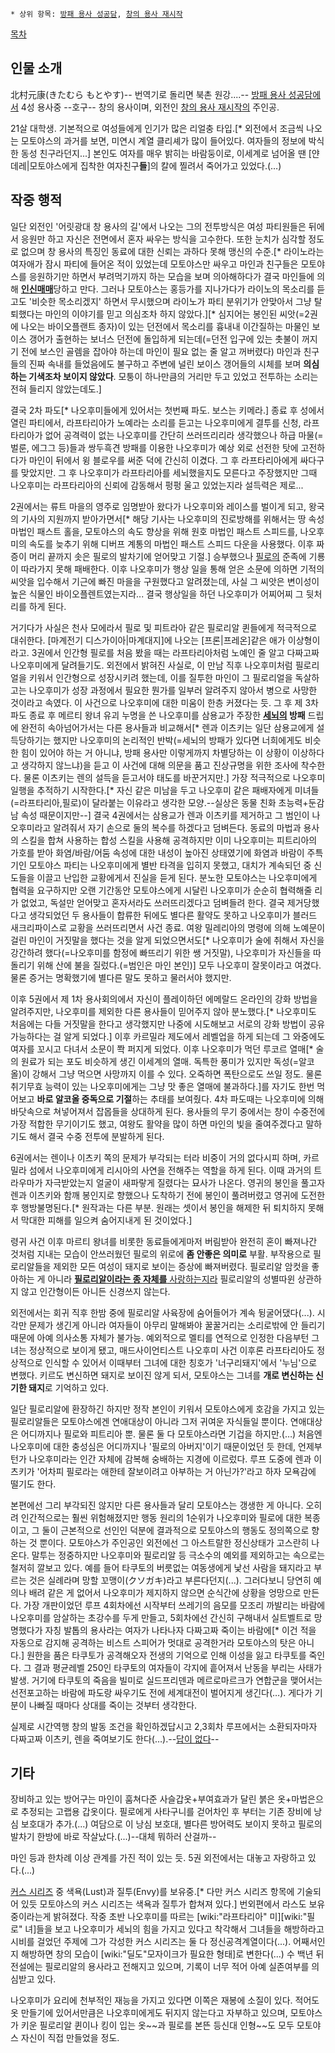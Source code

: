  * 상위 항목: [[방패 용사 성공담]], [[창의 용사 재시작]]

[[목차]]

== 인물 소개 ==

北村元康(きたむら もとやす)-- 번역기로 돌리면 북촌 원강....-- [[방패 용사 성공담]]에서 4성 용사중 --호구-- 창의 용사이며, 외전인 [[창의 용사 재시작]]의 주인공.

21살 대학생. 기본적으로 여성들에게 인기가 많은 리얼충 타입.[* 외전에서 조금씩 나오는 모토야스의 과거를 보면, 미연시 계열 클리셰가 많이 들어있다. 여자들의 정보에 박식한 동성 친구라던지...] 본인도 여자를 매우 밝히는 바람둥이로, 이세계로 넘어올 땐 [얀데레|모토야스에게 집착한 여자친구'''들''']의 칼에 찔려서 죽어가고 있었다.(…) 

== 작중 행적 ==

일단 외전인 '어릿광대 창 용사의 길'에서 나오는 그의 전투방식은 여성 파티원들은 뒤에서 응원만 하고 자신은 전면에서 혼자 싸우는 방식을 고수한다. 또한 눈치가 심각할 정도로 없으며 창 용사의 특징인 동료에 대한 신뢰는 과하다 못해 맹신의 수준.[* 라이노라는 여자애가 잠시 파티에 들어온 적이 있었는데 모토야스만 싸우고 마인과 친구들은 모토야스를 응원하기만 하면서 부려먹기까지 하는 모습을 보며 의아해하다가 결국 마인들에 의해 '''[[인신매매]]'''당하고 만다. 그러나 모토야스는 홍등가를 지나가다가 라이노의 목소리를 듣고도 '비슷한 목소리겠지' 하면서 무시했으며 라이노가 파티 분위기가 안맞아서 그냥 탈퇴했다는 마인의 이야기를 믿고 의심조차 하지 않았다.][* 심지어는 봉인된 씨앗(=2권에 나오는 바이오플랜트 종자)이 있는 던전에서 목소리를 흉내내 이간질하는 마물인 보이스 갱어가 출현하는 보너스 던전에 돌입하게 되는데(=던전 입구에 있는 촛불이 꺼지기 전에 보스인 골렘을 잡아야 하는데 마인이 필요 없는 줄 알고 꺼버렸다) 마인과 친구들의 진짜 속내를 들었음에도 불구하고 주변에 널린 보이스 갱어들의 시체를 보며 '''의심하는 기색조차 보이지 않았다'''. 모퉁이 하나만큼의 거리만 두고 있었고 전투하는 소리는 전혀 들리지 않았는데도.]

결국 2차 파도[* 나오후미들에게 있어서는 첫번째 파도. 보스는 키메라.] 종료 후 성에서 열린 파티에서, 라프타리아가 노예라는 소리를 듣고는 나오후미에게 결투를 신청, 라프타리아가 없어 공격력이 없는 나오후미를 간단히 쓰러뜨리리라 생각했으나 하급 마물(=벌룬, 에그그 등)들과 쌍두흑견 방패를 이용한 나오후미가 예상 외로 선전한 탓에 고전하다가 마인이 뒤에서 윙 블로우를 써준 덕에 간신히 이겼다. 그 후 라프타리아에게 싸다구를 맞았지만. 그 후 나오후미가 라프타리아를 세뇌했을지도 모른다고 주장했지만 그때 나오후미는 라프타리아의 신뢰에 감동해서 펑펑 울고 있었는지라 설득력은 제로...

2권에서는 류트 마을의 영주로 임명받아 왔다가 나오후미와 레이스를 벌이게 되고, 왕국의 기사의 지원까지 받아가면서[* 해당 기사는 나오후미의 진로방해를 위해서는 땅 속성 마법인 패스트 홀을, 모토야스의 속도 향상을 위해 원호 마법인 패스트 스피드를, 나오후미의 속도를 늦추기 위해 디버프 계통의 마법인 패스트 스피드 다운을 사용했다. 이후 짜증이 머리 끝까지 솟은 필로의 발차기에 얻어맞고 기절.] 승부했으나 [[필로]]의 준족에 기룡이 따라가지 못해 패배한다. 이후 나오후미가 행상 일을 통해 얻은 소문에 의하면 기적의 씨앗을 입수해서 기근에 빠진 마을을 구원했다고 알려졌는데, 사실 그 씨앗은 변이성이 높은 식물인 바이오플렌트였는지라... 결국 행상일을 하던 나오후미가 어찌어찌 그 뒷처리를 하게 된다.

거기다가 사실은 천사 모에라서 필로 및 피트라아 같은 필로리알 퀸들에게 적극적으로 대쉬한다. [마계전기 디스가이아|마계대지]에 나오는 [프론|프레온]같은 애가 이상형이라고. 3권에서 인간형 필로를 처음 봤을 때는 라프타리아처럼 노예인 줄 알고 다짜고짜 나오후미에게 달려들기도. 외전에서 밝혀진 사실로, 이 만남 직후 나오후미처럼 필로리얼을 키워서 인간형으로 성장시키려 했는데, 이를 질투한 마인이 그 필로리얼을 독살하고는 나오후미가 성장 과정에서 필요한 뭔가를 일부러 알려주지 않아서 병으로 사망한 것이라고 속였다. 이 사건으로 나오후미에 대한 미움이 한층 커졌다는 듯. 그 후 제 3차 파도 종료 후 메르티 왕녀 유괴 누명을 쓴 나오후미를 삼용교가 주장한 '''[[세뇌]]의 방패''' 드립에 완전히 속아넘어가서는 다른 용사들과 비교해서[* 렌과 이츠키는 일단 삼용교에게 설득당하기는 했지만 나오후미의 논리적인 반박(=세뇌의 방패가 있다면 너희에게도 비슷한 힘이 있어야 하는 거 아니냐, 방패 용사만 이렇게까지 차별당하는 이 상황이 이상하다고 생각하지 않느냐)을 듣고 이 사건에 대해 의문을 품고 진상규명을 위한 조사에 착수한다. 물론 이츠키는 렌의 설득을 듣고서야 태도를 바꾼거지만.] 가장 적극적으로 나오후미 일행을 추적하기 시작한다.[* 자신 같은 미남을 두고 나오후미 같은 패배자에게 미녀들(=라프타리아,필로)이 달라붙는 이유라고 생각한 모양.--실상은 동물 친화 초능력+둔감남 속성 때문이지만--] 결국 4권에서는 삼용교가 렌과 이츠키를 제거하고 그 범인이 나오후미라고 알려줘서 자기 손으로 둘의 복수를 하겠다고 덤벼든다. 동료의 마법과 용사의 스킬을 합쳐 사용하는 합성 스킬을 사용해 공격하지만 이미 나오후미는 피트리아의 가호를 받아 화염/바람/어둠 속성에 대한 내성이 높아진 상태였기에 화염과 바람이 주특기인 모토야스 파티는 나오후미에게 별반 타격을 입히지 못했고, 대치가 계속되던 중 신도들을 이끌고 난입한 교황에게서 진실을 듣게 된다. 분노한 모토야스는 나오후미에게 협력을 요구하지만 오랜 기간동안 모토야스에게 시달린 나오후미가 순순히 협력해줄 리가 없었고, 독설만 얻어맞고 혼자서라도 쓰러뜨리겠다고 덤벼들려 한다. 결국 제거당했다고 생각되었던 두 용사들이 합류한 뒤에도 별다른 활약도 못하고 나오후미가 블러드 새크리파이스로 교황을 쓰러뜨리면서 사건 종료. 여왕 밀레리아의 명령에 의해 노예문이 걸린 마인이 거짓말을 했다는 것을 알게 되었으면서도[* 나오후미가 술에 취해서 자신을 강간하려 했다(=나오후미를 함정에 빠뜨리기 위한 쌩 거짓말), 나오후미가 자신들을 따돌리기 위해 산에 불을 질렀다.(=범인은 마인 본인)] 모두 나오후미 잘못이라고 여겼다. 물론 증거는 명확했기에 별다른 말도 못하고 물러서야 했지만.

이후 5권에서 제 1차 용사회의에서 자신이 플레이하던 에메랄드 온라인의 강화 방법을 알려주지만, 나오후미를 제외한 다른 용사들이 믿어주지 않아 분노했다.[* 나오후미도 처음에는 다들 거짓말을 한다고 생각했지만 나중에 시도해보고 서로의 강화 방법이 공유 가능하다는 걸 알게 되었다.] 이후 카르밀라 제도에서 레벨업을 하게 되는데 그 와중에도 여자를 꼬시고 다녀서 소문이 쫙 퍼지게 되었다. 이후 나오후미가 먹던 루코르 열매[* 술의 원료가 되는 포도 비슷하게 생긴 이세계의 열매. 독특한 풍미가 있지만 독성(=알코올)이 강해서 그냥 먹으면 사망까지 이를 수 있다. 오죽하면 폭탄으로도 쓰일 정도. 물론 취기무효 능력이 있는 나오후미에게는 그냥 맛 좋은 열매에 불과하다.]를 자기도 한번 먹어보고 '''바로 알코올 중독으로 기절'''하는 추태를 보여줬다. 4차 파도때는 나오후미에 의해 바닷속으로 쳐넣어져서 잡몹들을 상대하게 된다. 용사들의 무기 중에서는 창이 수중전에 가장 적합한 무기이기도 했고, 여왕도 활약을 많이 하면 마인의 빛을 줄여주겠다고 말하기도 해서 결국 수중 전투에 분발하게 된다.

6권에서는 렌이나 이츠키 쪽의 문제가 부각되는 터라 비중이 거의 없다시피 하며, 카르밀라 섬에서 나오후미에게 리시아의 사연을 전해주는 역할을 하게 된다. 이때 과거의 트라우마가 자극받았는지 얼굴이 새파랗게 질렸다는 묘사가 나온다. 영귀의 봉인을 풀고자 렌과 이츠키와 함깨 봉인지로 향했으나 도착하기 전에 봉인이 풀려버렸고 영귀에 도전한 후 행방불명된다.[* 원작과는 다른 부분. 원래는 셋이서 봉인을 해제한 뒤 퇴치하지 못해서 막대한 피해를 일으켜 숨어지내게 된 것이었다.]

령귀 사건 이후 마르티 왕녀를 비롯한 동료들에게마저 버림받아 완전히 혼이 빠져나간 것처럼 지내는 모습이 안쓰러웠던 필로의 위로에 '''좀 안좋은 의미로''' 부활. 부작용으로 필로리알들을 제외한 모든 여성이 돼지로 보이는 증상에 빠져버렸다. 필로리알 암컷을 좋아하는 게 아니라 [[사이카|'''필로리알이라는 종 자체를''' 사랑하는지라]] 필로리알의 성별따윈 상관하지 않고 인간형이든 아니든 신경쓰지 않는다. 

외전에서는 회귀 직후 한밤 중에 필로리알 사육장에 숨어들어가 계속 뒹굴어댔다(...). 시각만 문제가 생긴게 아니라 여자들이 아무리 말해봐야 꿀꿀거리는 소리로밖에 안 들리기 때문에 아예 의사소통 자체가 불가능. 예외적으로 멜티를 연적으로 인정한 다음부턴 그녀는 정상적으로 보이게 됐고, 매드사이언티스트 나오후미 사건 이후론 라프타리아도 정상적으로 인식할 수 있어서 이때부터 그녀에 대한 칭호가 '너구리돼지'에서 '누님'으로 변했다. 키르도 변신하면 돼지로 보이진 않게 되서, 모토야스는 그녀를 '''개로 변신하는 신기한 돼지'''로 기억하고 있다.

일단 필로리알에 환장하긴 하지만 정작 본인이 키워서 모토야스에게 호감을 가지고 있는 필로리알들은 모토야스에겐 연애대상이 아니라 그저 귀여운 자식들일 뿐이다. 연애대상은 어디까지나 필로와 피트리아 뿐. 물론 둘 다 모토야스라면 기겁을 하지만.(…)
처음엔 나오후미에 대한 충성심은 어디까지나 '필로의 아버지'이기 때문이었던 듯 한데, 언제부턴가 나오후미라는 인간 자체에 감복해 숭배하는 지경에 이르렀다. 루프 도중에 렌과 이츠키가 '어차피 필로라는 애한테 잘보이려고 아부하는 거 아닌가?'라고 하자 모욕감에 떨기도 한다.

본편에선 그리 부각되진 않지만 다른 용사들과 달리 모토야스는 갱생한 게 아니다. 오히려 인간적으로는 훨씬 위험해졌지만 행동 원리의 1순위가 나오후미와 필로에 대한 복종이고, 그 둘이 근본적으로 선인인 덕분에 결과적으로 모토야스의 행동도 정의쪽으로 향하는 것 뿐이다. 모토야스가 주인공인 외전에선 그 아스트랄한 정신상태가 고스란히 나온다. 말투는 정중하지만 나오후미와 필로리알 등 극소수의 예외를 제외하고는 속으로는 철저히 깔보고 있다. 예를 들어 타쿠토의 버릇없는 여동생에게 낯선 사람을 돼지라고 부르는 것은 실례라며 망할 꼬맹이(クソガキ)라고 부른다던지(...). 그러다보니 당연히 예의나 배려 같은 게 없어서 나오후미가 제지하지 않으면 순식간에 상황을 엉망으로 만든다. 가장 개판이었던 루프 4회차에선 시작부터 쓰레기의 음모를 모조리 까발리는 바람에 나오후미를 암살하는 초강수를 두게 만들고, 5회차에선 간신히 구해내서 실트벨트로 망명했다가 자칭 발톱의 용사라는 여자가 나타나자 다짜고짜 죽이는 바람에[* 이건 적을 자동으로 감지해 공격하는 비스트 스피어가 멋대로 공격한거라 모토야스의 탓은 아니다.] 원한을 품은 타쿠토가 공격해오자 전생의 기억으로 인해 이성을 잃고 타쿠토를 죽인다. 그 결과 평균레벨 250인 타쿠토의 여자들이 각지에 흩어져서 난동을 부리는 사태가 발생. 거기에 타쿠토의 죽음을 빌미로 실드프리덴과 메르로마르크가 연합군을 맺어서는 선전포고하는 바람에 파도랑 싸우기도 전에 세계대전이 벌어지게 생긴다(…). 게다가 기분이 나빠질 때마다 상대를 죽이는 것부터 생각한다. 

실제로 시간역행 창의 발동 조건을 확인하겠답시고 2,3회차 루프에서는 소환되자마자 다짜고짜 이츠키, 렌을 죽여보기도 한다(…).--[[답이 없다]]--

== 기타 ==

장비하고 있는 방어구는 마인이 훔쳐다준 사슬갑옷+부여효과가 달린 붉은 옷+마법은으로 추정되는 고랩용 갑옷이다. 필로에게 사타구니를 걷어차인 후 부터는 기존 장비에 낭심 보호대가 추가.(...) 여담으로 이 낭심 보호대, 별다른 방어력도 보이지 못하고 필로의 발차기 한방에 바로 작살났다.(...)--대체 뭐하러 산걸까--

마인 등과 한차례 이상 관계를 가진 적이 있는 듯. 5권 외전에서는 대놓고 자랑하고 있다.(...)

[[커스 시리즈]] 중 색욕(Lust)과 질투(Envy)를 보유중.[* 다만 커스 시리즈 항목에 기술되어 있듯 모토야스의 커스 시리즈는 색욕과 질투가 합쳐져 있다.] 번외편에서 라스도 보유중이라는게 밝혀졌다. 작중 초반 나오후미를 따르는 [wiki:"라프타리아" 미][wiki:"필로" 녀]들을 보고 나오후미가 세뇌의 힘을 가지고 있다고 착각해서 그녀들을 해방하라고 시비를 걸었던 주제에 그가 각성한 커스 시리즈는 둘 다 정신공격계열이다(...). 어째서인지 해방하면 창의 모습이 [wiki:"딜도"모자이크가 필요한 형태]로 변한다(...) 수 백년 뒤 전설에는 필로리알의 용사라고 전해지고 있으며, 기록이 너무 적어 아예 실존여부를 의심받고 있다.

나오후미가 요리에 천부적인 재능을 가지고 있다면 이쪽은 재봉에 소질이 있다. 적어도 옷 만들기에 있어서만큼은 나오후미에게도 뒤지지 않는다고 자부하고 있으며, 모토야스가 키운 필로리알 퀸이나 킹이 입는 옷~~과 필로를 본뜬 등신대 인형~~도 모두 모토야스 자신이 직접 만들었을 정도.
